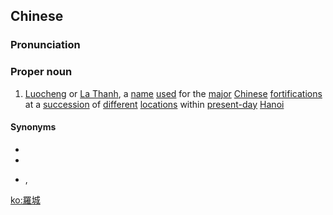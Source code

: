 {{also|罗城}}
==Chinese==
{{zh-forms|[[enveloping]]<br>[[enclosing]]|[[city]]&nbsp;[[wall]]<br>[[fortified]]&nbsp;[[city]]|s=罗城}}

===Pronunciation===
{{zh-pron
|m=Luóchéng
|cat=pn
}}

===Proper noun===
{{zh-proper noun}}

# {{lb|zh|historical}} [[Luocheng]] or [[La Thanh]], a [[name]] [[used]] for the [[major]] [[Chinese]] [[fortification]]s at a [[succession]] of [[different]] [[location]]s within [[present-day]] [[Hanoi]]

====Synonyms====
* {{zh-l|龍編}}
* {{zh-l|宋平}}
* {{zh-l|昇龍}}, {{zh-l|河內}}

[[ko:羅城]]